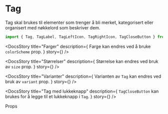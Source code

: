 
<Meta of={TagStories} />

<DocsContainer>

# Tag

Tag skal brukes til elementer som trenger å bli merket, kategorisert eller organisert med nøkkelord som beskriver dem.

```jsx
import { Tag, TagLabel, TagLeftIcon, TagRightIcon, TagCloseButton } from "@kvib/react";
```

<Feedback components="Tag" />

<DocsStory
  title="Farger"
  description={
    <Text>
      Farge kan endres ved å bruke <code>colorScheme</code> prop.
    </Text>
  }
  story={<Canvas of={TagStories.TagColors} sourceState="hidden" />}
/>

<DocsStory
  title="Størrelser"
  description={
    <Text>
      Størrelse kan endres ved bruk av <code>size</code> prop.
    </Text>
  }
  story={<Canvas of={TagStories.TagSizes} sourceState="hidden" />}
/>

<DocsStory
  title="Varianter"
  description={
    <Text>
      Varianten av <code>Tag</code> kan endres ved bruk av <code>variant</code> prop.
    </Text>
  }
  story={<Canvas of={TagStories.TagVariants} sourceState="hidden" />}
/>

<DocsStory
  title="Tag med lukkeknapp"
  description={
    <Text>
      <code>TagCloseButton</code> kan brukes for å legge til et lukkeknapp i <code>Tag</code>.
    </Text>
  }
  story={<Canvas of={TagStories.TagClose} sourceState="hidden" />}
/>

<DocsHeading light>Props</DocsHeading>
<Canvas of={TagStories.Preview} />
<Controls of={TagStories.Preview} />

</DocsContainer>
